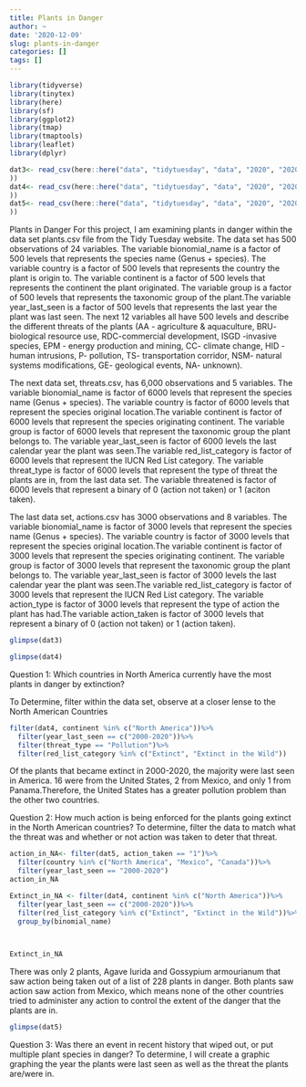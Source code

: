 ```yaml
---
title: Plants in Danger
author: ~
date: '2020-12-09'
slug: plants-in-danger
categories: []
tags: []
---
```


```r
library(tidyverse)
library(tinytex)
library(here)
library(sf)
library(ggplot2)
library(tmap)
library(tmaptools)
library(leaflet)
library(dplyr)
```

```r
dat3<- read_csv(here::here("data", "tidytuesday", "data", "2020", "2020-08-18", "plants.csv"
))
dat4<- read_csv(here::here("data", "tidytuesday", "data", "2020", "2020-08-18", "threats.csv"
))
dat5<- read_csv(here::here("data", "tidytuesday", "data", "2020", "2020-08-18", "actions.csv"
))


```

Plants in Danger
For this project, I am examining plants in danger within the data set plants.csv file from the Tidy Tuesday website. The data set has 500 observations of 24 variables. The variable bionomial_name is a factor of 500 levels that represents the species name (Genus + species). The variable country is a factor of 500 levels that represents the country the plant is origin to. The variable continent is a factor of 500 levels that represents the continent the plant originated. The variable group is a factor of 500 levels that represents the taxonomic group of the plant.The variable year_last_seen is a factor of 500 levels that represents the last year the plant was last seen. The next 12 variables all have 500 levels and describe the different threats of the plants (AA - agriculture & aquaculture, BRU- biological resource use, RDC-commercial development, ISGD -invasive species, EPM - energy production and mining, CC- climate change, HID -human intrusions, P- pollution, TS- transportation corridor, NSM- natural systems modifications, GE- geological events, NA- unknown).

The next data set, threats.csv, has 6,000 observations and 5 variables. The variable bionomial_name is factor of 6000 levels that represent the species name (Genus + species). The variable country is factor of 6000 levels that represent the species original location.The variable continent is factor of 6000 levels that represent the species originating continent. The variable group is factor of 6000 levels that represent the taxonomic group the plant belongs to. The variable year_last_seen is factor of 6000 levels the last calendar year the plant was seen.The variable red_list_category is factor of 6000 levels that represent the IUCN Red List category. The variable threat_type is factor of 6000 levels that represent the type of threat the plants are in, from the last data set. The variable threatened is factor of 6000 levels that represent a binary of 0 (action not taken) or 1 (aciton taken).

The last data set, actions.csv has 3000 observations and 8 variables.
The variable bionomial_name is factor of 3000 levels that represent the species name (Genus + species). The variable country is factor of 3000 levels that represent the species original location.The variable continent is factor of 3000 levels that represent the species originating continent. The variable group is factor of 3000 levels that represent the taxonomic group the plant belongs to. The variable year_last_seen is factor of 3000 levels the last calendar year the plant was seen.The variable red_list_category is factor of 3000 levels that represent the IUCN Red List category. The variable action_type is factor of 3000 levels that represent the type of action the plant has had.The variable action_taken is factor of 3000 levels that represent a binary of 0 (action not taken) or 1 (action taken).

```r
glimpse(dat3)
```
```r
glimpse(dat4)
```

Question 1:
 Which countries in North America currently have the most plants in danger by extinction?
 
To Determine, filter within the data set, observe at a closer lense to the North American Countries
```r
filter(dat4, continent %in% c("North America"))%>%
  filter(year_last_seen == c("2000-2020"))%>%
  filter(threat_type == "Pollution")%>%
  filter(red_list_category %in% c("Extinct", "Extinct in the Wild"))
```
Of the plants that became extinct in 2000-2020, the majority were last seen in America. 16 were from the United States, 2 from Mexico, and only 1 from Panama.Therefore, the United States has a greater pollution problem than the other two countries.  



Question 2: How much action is being enforced for the plants going extinct in the North American countries?
To determine, filter the data to match what the threat was and whether or not action was taken to deter that threat. 
```r
action_in_NA<- filter(dat5, action_taken == "1")%>%
  filter(country %in% c("North America", "Mexico", "Canada"))%>%
  filter(year_last_seen == "2000-2020")
action_in_NA

Extinct_in_NA <- filter(dat4, continent %in% c("North America"))%>%
  filter(year_last_seen == c("2000-2020"))%>%
  filter(red_list_category %in% c("Extinct", "Extinct in the Wild"))%>%
  group_by(binomial_name)
  


Extinct_in_NA
```
There was only 2 plants, Agave Iurida and Gossypium armourianum that saw action being taken out of a list of 228 plants in danger.
Both plants saw action saw action from Mexico, which means none of the other countries tried to administer any action to control the extent of the danger that the plants are in.

```r
glimpse(dat5)
```

Question 3: Was there an event in recent history that wiped out, or put multiple plant species in danger? 
To determine, I will create a graphic graphing the year the plants were last seen as well as the threat the plants are/were in. 
```r



```
